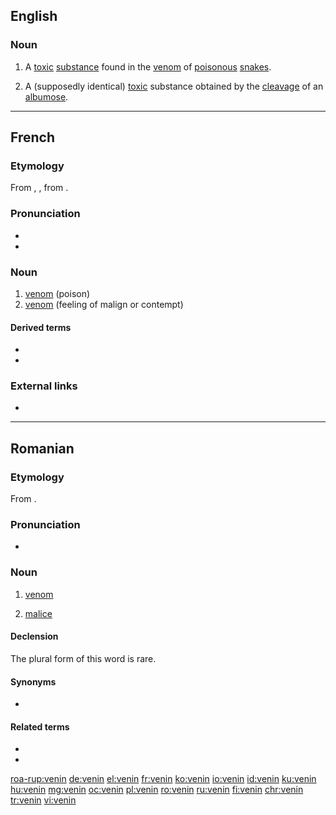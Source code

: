 ==English==

===Noun===
{{en-noun}}

# {{cx|biochemistry|lang=en}} A [[toxic]] [[substance]] found in the [[venom]] of [[poisonous]] [[snake]]s.
# {{cx|biochemistry|lang=en}} A (supposedly identical) [[toxic]] substance obtained by the [[cleavage]] of an [[albumose]].

{{Webster 1913}}

----

==French==

===Etymology===
From {{etyl|fro|fr}} {{term|venin|lang=fro}}, {{term|venim|lang=fro}}, from {{etyl|la|fr}} {{term|venēnum|lang=la}}.

===Pronunciation===
* {{IPA|/və.nɛ̃/|lang=fr}}
* {{audio|Fr-venin.ogg|Audio|lang=fr}}

===Noun===
{{fr-noun|m}}

# [[venom]] (poison)
# [[venom]] (feeling of malign or contempt)

====Derived terms====
* {{l|fr|vénéneux}}
* {{l|fr|venimeux}}

===External links===
* {{R:TLFi}}

----

==Romanian==

===Etymology===
From {{etyl|la|ro}} {{term|venēnum|lang=la}}.

===Pronunciation===
* {{IPA|[veˈnin]|lang=ro}}

===Noun===
{{ro-noun|n|veninuri}}

# [[venom]]
# {{context|figuratively|lang=ro}} [[malice]]

====Declension====
The plural form of this word is rare.
{{ro-noun-n-uri}}

====Synonyms====
* {{l|ro|otravă}}

====Related terms====
* {{l|ro|învenina}}
* {{l|ro|veninos}}

[[roa-rup:venin]]
[[de:venin]]
[[el:venin]]
[[fr:venin]]
[[ko:venin]]
[[io:venin]]
[[id:venin]]
[[ku:venin]]
[[hu:venin]]
[[mg:venin]]
[[oc:venin]]
[[pl:venin]]
[[ro:venin]]
[[ru:venin]]
[[fi:venin]]
[[chr:venin]]
[[tr:venin]]
[[vi:venin]]